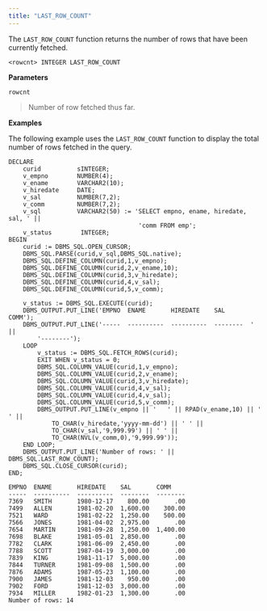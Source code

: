 ```yaml
---
title: "LAST_ROW_COUNT"
---
```




The `LAST_ROW_COUNT` function returns the number of rows that have been currently fetched.

    <rowcnt> INTEGER LAST_ROW_COUNT

**Parameters**

`rowcnt`

> Number of row fetched thus far.

**Examples**

The following example uses the `LAST_ROW_COUNT` function to display the total number of rows fetched in the query.

    DECLARE
        curid          sINTEGER;
        v_empno        NUMBER(4);
        v_ename        VARCHAR2(10);
        v_hiredate     DATE;
        v_sal          NUMBER(7,2);
        v_comm         NUMBER(7,2);
        v_sql          VARCHAR2(50) := 'SELECT empno, ename, hiredate, sal, ' ||
                                        'comm FROM emp';
        v_status        INTEGER;
    BEGIN
        curid := DBMS_SQL.OPEN_CURSOR;
        DBMS_SQL.PARSE(curid,v_sql,DBMS_SQL.native);
        DBMS_SQL.DEFINE_COLUMN(curid,1,v_empno);
        DBMS_SQL.DEFINE_COLUMN(curid,2,v_ename,10);
        DBMS_SQL.DEFINE_COLUMN(curid,3,v_hiredate);
        DBMS_SQL.DEFINE_COLUMN(curid,4,v_sal);
        DBMS_SQL.DEFINE_COLUMN(curid,5,v_comm);

        v_status := DBMS_SQL.EXECUTE(curid);
        DBMS_OUTPUT.PUT_LINE('EMPNO  ENAME       HIREDATE    SAL       COMM');
        DBMS_OUTPUT.PUT_LINE('-----  ----------  ----------  --------  ' ||
            '--------');
        LOOP
            v_status := DBMS_SQL.FETCH_ROWS(curid);
            EXIT WHEN v_status = 0;
            DBMS_SQL.COLUMN_VALUE(curid,1,v_empno);
            DBMS_SQL.COLUMN_VALUE(curid,2,v_ename);
            DBMS_SQL.COLUMN_VALUE(curid,3,v_hiredate);
            DBMS_SQL.COLUMN_VALUE(curid,4,v_sal);
            DBMS_SQL.COLUMN_VALUE(curid,4,v_sal);
            DBMS_SQL.COLUMN_VALUE(curid,5,v_comm);
            DBMS_OUTPUT.PUT_LINE(v_empno || '   ' || RPAD(v_ename,10) || '  ' ||
                TO_CHAR(v_hiredate,'yyyy-mm-dd') || ' ' ||
                TO_CHAR(v_sal,'9,999.99') || ' ' ||
                TO_CHAR(NVL(v_comm,0),'9,999.99'));
        END LOOP;
        DBMS_OUTPUT.PUT_LINE('Number of rows: ' || DBMS_SQL.LAST_ROW_COUNT);
        DBMS_SQL.CLOSE_CURSOR(curid);
    END;

    EMPNO  ENAME       HIREDATE    SAL       COMM
    -----  ----------  ----------  --------  --------
    7369   SMITH       1980-12-17    800.00       .00
    7499   ALLEN       1981-02-20  1,600.00    300.00
    7521   WARD        1981-02-22  1,250.00    500.00
    7566   JONES       1981-04-02  2,975.00       .00
    7654   MARTIN      1981-09-28  1,250.00  1,400.00
    7698   BLAKE       1981-05-01  2,850.00       .00
    7782   CLARK       1981-06-09  2,450.00       .00
    7788   SCOTT       1987-04-19  3,000.00       .00
    7839   KING        1981-11-17  5,000.00       .00
    7844   TURNER      1981-09-08  1,500.00       .00
    7876   ADAMS       1987-05-23  1,100.00       .00
    7900   JAMES       1981-12-03    950.00       .00
    7902   FORD        1981-12-03  3,000.00       .00
    7934   MILLER      1982-01-23  1,300.00       .00
    Number of rows: 14
